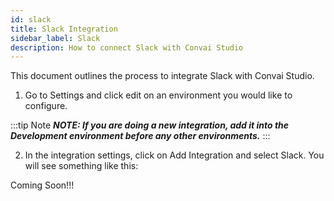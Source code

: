 ```yaml
---
id: slack
title: Slack Integration
sidebar_label: Slack
description: How to connect Slack with Convai Studio
---
```



This document outlines the process to integrate Slack with Convai Studio.

1. Go to Settings and click edit on an environment you would like to configure.

:::tip Note
_**NOTE: If you are doing a new integration, add it into the Development environment before any other environments.**_
:::

2. In the integration settings, click on Add Integration and select Slack. You will see something like this:

Coming Soon!!!